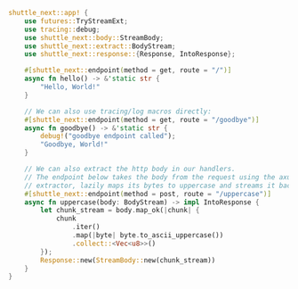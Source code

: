 ```rust src/lib.rs
shuttle_next::app! {
    use futures::TryStreamExt;
    use tracing::debug;
    use shuttle_next::body::StreamBody;
    use shuttle_next::extract::BodyStream;
    use shuttle_next::response::{Response, IntoResponse};

    #[shuttle_next::endpoint(method = get, route = "/")]
    async fn hello() -> &'static str {
        "Hello, World!"
    }

    // We can also use tracing/log macros directly:
    #[shuttle_next::endpoint(method = get, route = "/goodbye")]
    async fn goodbye() -> &'static str {
        debug!("goodbye endpoint called");
        "Goodbye, World!"
    }

    // We can also extract the http body in our handlers.
    // The endpoint below takes the body from the request using the axum `BodyStream`
    // extractor, lazily maps its bytes to uppercase and streams it back in our response:
    #[shuttle_next::endpoint(method = post, route = "/uppercase")]
    async fn uppercase(body: BodyStream) -> impl IntoResponse {
        let chunk_stream = body.map_ok(|chunk| {
            chunk
                .iter()
                .map(|byte| byte.to_ascii_uppercase())
                .collect::<Vec<u8>>()
        });
        Response::new(StreamBody::new(chunk_stream))
    }
}

```
